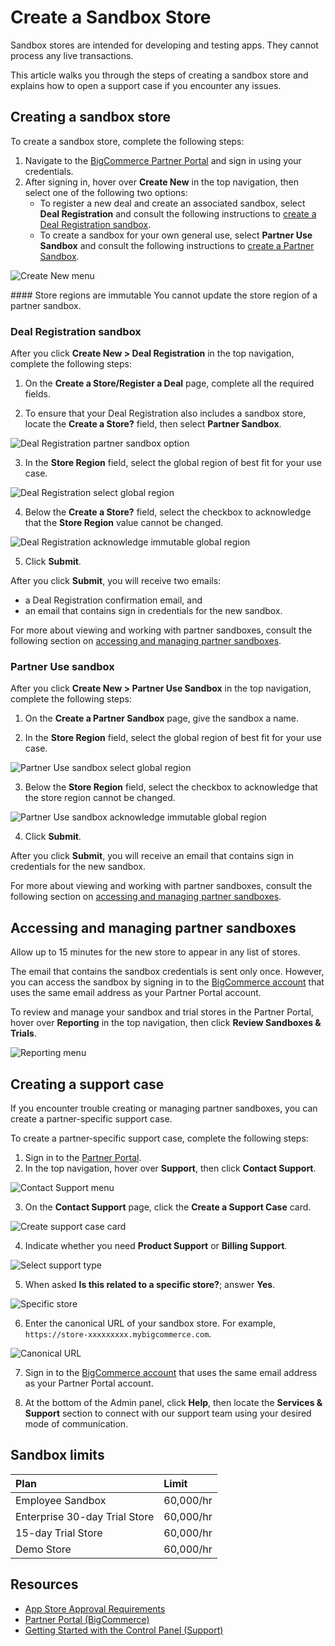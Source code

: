 # Create a Sandbox Store

Sandbox stores are intended for developing and testing apps. They cannot process any live transactions.

This article walks you through the steps of creating a sandbox store and explains how to open a support case if you encounter any issues.

## Creating a sandbox store

To create a sandbox store, complete the following steps:

1. Navigate to the [BigCommerce Partner Portal](https://partners.bigcommerce.com/) and sign in using your credentials.
2. After signing in, hover over **Create New** in the top navigation, then select one of the following two options:
   * To register a new deal and create an associated sandbox, select **Deal Registration** and consult the following instructions to [create a Deal Registration sandbox](#deal-registration-sandbox).
   * To create a sandbox for your own general use, select **Partner Use Sandbox** and consult the following instructions to [create a Partner Sandbox](#partner-use-sandbox).
  
![Create New menu](https://storage.googleapis.com/bigcommerce-production-dev-center/images/partner-portal/partner-portal-menu-create-new.png)

<Callout type="warning">
#### Store regions are immutable
You cannot update the store region of a partner sandbox.
</Callout>

### Deal Registration sandbox

After you click **Create New > Deal Registration** in the top navigation, complete the following steps:

1. On the **Create a Store/Register a Deal** page, complete all the required fields.

2. To ensure that your Deal Registration also includes a sandbox store, locate the **Create a Store?** field, then select **Partner Sandbox**.

![Deal Registration partner sandbox option](https://storage.googleapis.com/bigcommerce-production-dev-center/images/partner-portal/partner-portal-deal-registration-create-sandbox.png)

3. In the **Store Region** field, select the global region of best fit for your use case.

![Deal Registration select global region](https://storage.googleapis.com/bigcommerce-production-dev-center/images/partner-portal/partner-portal-deal-registration-select-region.png)

4. Below the **Create a Store?** field, select the checkbox to acknowledge that the **Store Region** value cannot be changed.

![Deal Registration acknowledge immutable global region](https://storage.googleapis.com/bigcommerce-production-dev-center/images/partner-portal/partner-portal-deal-registration-acknowledge-immutable.png)

5. Click **Submit**.

After you click **Submit**, you will receive two emails: 
* a Deal Registration confirmation email, and 
* an email that contains sign in credentials for the new sandbox.

For more about viewing and working with partner sandboxes, consult the following section on [accessing and managing partner sandboxes](#accessing-and-managing-partner-sandboxes).
  
### Partner Use sandbox

After you click **Create New > Partner Use Sandbox** in the top navigation, complete the following steps: 

1. On the **Create a Partner Sandbox** page, give the sandbox a name.
   
2. In the **Store Region** field, select the global region of best fit for your use case.

![Partner Use sandbox select global region](https://storage.googleapis.com/bigcommerce-production-dev-center/images/partner-portal/partner-portal-partner-sandbox-select-region.png)

3. Below the **Store Region** field, select the checkbox to acknowledge that the store region cannot be changed. 

![Partner Use sandbox acknowledge immutable global region](https://storage.googleapis.com/bigcommerce-production-dev-center/images/partner-portal/partner-portal-partner-sandbox-acknowledge-immutable.png)

4. Click **Submit**.

After you click **Submit**, you will receive an email that contains sign in credentials for the new sandbox.

For more about viewing and working with partner sandboxes, consult the following section on [accessing and managing partner sandboxes](#accessing-and-managing-partner-sandboxes).

## Accessing and managing partner sandboxes

Allow up to 15 minutes for the new store to appear in any list of stores.

The email that contains the sandbox credentials is sent only once. However, you can access the sandbox by signing in to the [BigCommerce account](https://login.bigcommerce.com/accounts/list) that uses the same email address as your Partner Portal account.

To review and manage your sandbox and trial stores in the Partner Portal, hover over **Reporting** in the top navigation, then click **Review Sandboxes & Trials**.

![Reporting menu](https://storage.googleapis.com/bigcommerce-production-dev-center/images/partner-portal/partner-portal-menu-reporting-review-sandboxes.png)

## Creating a support case

If you encounter trouble creating or managing partner sandboxes, you can create a partner-specific support case.

To create a partner-specific support case, complete the following steps:

1. Sign in to the [Partner Portal](https://partners.bigcommerce.com). 
2. In the top navigation, hover over **Support**, then click **Contact Support**.

![Contact Support menu](https://storage.googleapis.com/bigcommerce-production-dev-center/images/partner-portal/partner-portal-menu-support-contact.png)

3. On the **Contact Support** page, click the **Create a Support Case** card.

![Create support case card](https://storage.googleapis.com/bigcommerce-production-dev-center/images/partner-portal/partner-portal-menu-contact-support-create-case-1.png)

4. Indicate whether you need **Product Support** or **Billing Support**.

![Select support type](https://storage.googleapis.com/bigcommerce-production-dev-center/images/partner-portal/partner-portal-menu-contact-support-case-type-2.png)

5. When asked **Is this related to a specific store?**; answer **Yes**.

![Specific store](https://storage.googleapis.com/bigcommerce-production-dev-center/images/partner-portal/partner-portal-menu-contact-support-specific-store-3.png)

6. Enter the canonical URL of your sandbox store. For example, `https://store-xxxxxxxxx.mybigcommerce.com`. 

![Canonical URL](https://storage.googleapis.com/bigcommerce-production-dev-center/images/partner-portal/partner-portal-menu-contact-support-canonical-url-4.png)

7. Sign in to the [BigCommerce account](https://login.bigcommerce.com/accounts/list) that uses the same email address as your Partner Portal account.

8. At the bottom of the Admin panel, click **Help**, then locate the **Services & Support** section to connect with our support team using your desired mode of communication. 

## Sandbox limits

| Plan | Limit| 
| :--- | :--- | 
| Employee Sandbox | 60,000/hr | 
| Enterprise 30-day Trial Store | 60,000/hr |
| 15-day Trial Store | 60,000/hr |
| Demo Store| 60,000/hr |

## Resources

* [App Store Approval Requirements](/api-docs/partner/app-store-approval-requirements)
* [Partner Portal (BigCommerce)](https://partners.bigcommerce.com/) 
* [Getting Started with the Control Panel (Support)](https://support.bigcommerce.com/s/article/Getting-Started-with-the-New-Control-Panel)
